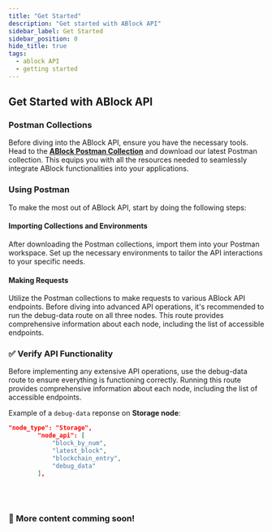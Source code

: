 ```yaml
---
title: "Get Started"
description: "Get started with ABlock API"
sidebar_label: Get Started
sidebar_position: 0
hide_title: true
tags:
  - ablock API
  - getting started
---
```


## Get Started with ABlock API

### Postman Collections

Before diving into the ABlock API, ensure you have the necessary tools. Head to the [**ABlock Postman Collection**](/docs/postman-collections) and download our latest Postman collection. This equips you with all the resources needed to seamlessly integrate ABlock functionalities into your applications.

### Using Postman

To make the most out of ABlock API, start by doing the following steps:

#### **Importing Collections and Environments**

After downloading the Postman collections, import them into your Postman workspace.
Set up the necessary environments to tailor the API interactions to your specific needs.

#### **Making Requests**

Utilize the Postman collections to make requests to various ABlock API endpoints.
Before diving into advanced API operations, it's recommended to run the debug-data route on all three nodes.
This route provides comprehensive information about each node, including the list of accessible endpoints.

### ✅ Verify API Functionality

Before implementing any extensive API operations, use the debug-data route to ensure everything is functioning correctly. Running this route provides comprehensive information about each node, including the list of accessible endpoints.

Example of a ```debug-data``` reponse on **Storage node**:

```json
"node_type": "Storage",
        "node_api": [
            "block_by_num",
            "latest_block",
            "blockchain_entry",
            "debug_data"
        ],
```
<br/><br/>

### 🚀 More content comming soon!